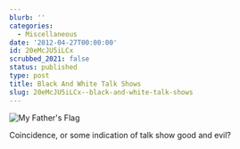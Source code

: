 ```yaml
---
blurb: ''
categories:
  - Miscellaneous
date: '2012-04-27T00:00:00'
id: 20eMcJU5iLCx
scrubbed_2021: false
status: published
type: post
title: Black And White Talk Shows
slug: 20eMcJU5iLCx--black-and-white-talk-shows
---
```


![My Father's Flag](/images/aws-20120427--1127-01)

Coincidence, or some indication of talk show good and evil?
